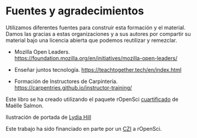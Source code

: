 # Fuentes y agradecimientos

Utilizamos diferentes fuentes para construir esta formación y el material. Damos las gracias a estas organizaciones y a sus autores por compartir su material bajo una licencia abierta que podemos reutilizar y remezclar.

- Mozilla Open Leaders.
  <https://foundation.mozilla.org/en/initiatives/mozilla-open-leaders/>

- Enseñar juntos tecnología.
  <https://teachtogether.tech/en/index.html>

- Formación de Instructores de Carpintería.
  <https://carpentries.github.io/instructor-training/>

Este libro se ha creado utilizando el paquete rOpenSci [cuartificado](https://docs.ropensci.org/quartificate/) de Maëlle Salmon.

Ilustración de portada de [Lydia Hill](https://www.lydiakahill.com/)

Este trabajo ha sido financiado en parte por un [CZI](https://chanzuckerberg.com) a rOpenSci.



